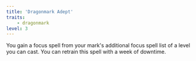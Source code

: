 ```yaml
---
title: 'Dragonmark Adept'
traits:
    - dragonmark
level: 3
---
```


You gain a focus spell from your mark's additional focus spell list of a level you can cast. You can retrain this spell with a week of downtime.